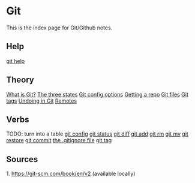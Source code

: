 = Git =
This is the index page for Git/Github notes.

== Help ==
[[git help]]

== Theory ==
[[What is Git?]]
[[The three states]]
[[Git config options]]
[[Getting a repo]]
[[Git files]]
[[Git tags]]
[[Undoing in Git]]
[[Remotes]]

== Verbs ==
TODO: turn into a table
[[git config]]
[[git status]]
[[git diff]]
[[git add]]
[[git rm]]
[[git mv]]
[[git restore]]
[[git commit]]
[[the .gitignore file]]
[[git tag]]

== Sources ==
1. https://git-scm.com/book/en/v2 (available locally)
